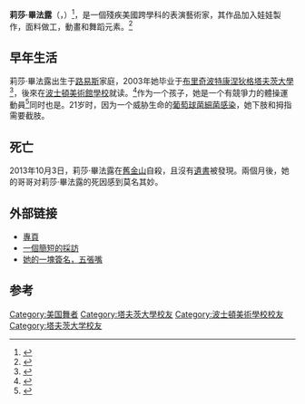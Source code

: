 {{noteTA
|T=zh-hans:丽莎·布法诺;zh-hant:莉莎·布法諾;zh-hk:莉莎·畢法露
|1=zh-hans:布法诺;zh-hant:布法諾;zh-hk:畢法露
}}
{{Infobox person
| 姓名 = 莉莎·畢法露
| 圖像 = File:LisaBufanoOrangeQueenAnneTableLegProstheses.jpg
| 圖像說明 = 莉莎·畢法露在2013年的[[世界博覽會|世界博覽會]]上。
| 出生日期 ={{Birth date|1972|10|20}}
| 逝世日期 = {{Death date and age|2013|10|3|1972|10|20}}
| 遺體發現地 = [[舊金山|舊金山]]
| 死因 = [[自殺|自殺]]
| 職業 = 殘疾藝術家
| 知名原因 = 其作品加入娃娃製作，面料做工，動畫和舞蹈元素。
}}
'''莉莎·畢法露'''（{{lang-en|Lisa Bufano}}，{{bd|1972年|10月20日|2013年|10月3日|catIdx=Bufano}}）<ref name="vmpandco1">{{Cite web|url=http://www.vmpandco.com/obituaries/Lisa-Bufano/#!/Obituary|title=Ms. Lisa Bufano Obituary: Visitation & Funeral Information|accessdate=2013-11-12|author=Family of Lisa Bufano|publisher=Vmpandco.com|deadurl=yes|archiveurl=https://web.archive.org/web/20131029201826/http://www.vmpandco.com/obituaries/Lisa-Bufano/#!/Obituary|archivedate=2013-10-29}}</ref>，是一個殘疾美國跨學科的表演藝術家，其作品加入娃娃製作，面料做工，動畫和舞蹈元素。<ref>{{Cite web|url=http://www.npr.org/templates/story/story.php?storyId=7728628|title=Artist Takes Inspiration from Amputation|accessdate=2015-03-29|date=|work=Npr.org|archive-date=2015-04-02|archive-url=https://web.archive.org/web/20150402130742/http://www.npr.org/templates/story/story.php?storyId=7728628|dead-url=no}}</ref>

== 早年生活 ==
莉莎·畢法露出生于[[路易斯|路易斯]]家庭，2003年她毕业于[[布里奇波特|布里奇波特康涅狄格]][[塔夫茨大學|塔夫茨大學]]<ref name="vmpandco1">{{Cite web|url=http://www.vmpandco.com/obituaries/Lisa-Bufano/#!/Obituary|title=Ms. Lisa Bufano Obituary: Visitation & Funeral Information|accessdate=2013-11-12|author=Family of Lisa Bufano|publisher=Vmpandco.com|deadurl=yes|archiveurl=https://web.archive.org/web/20131029201826/http://www.vmpandco.com/obituaries/Lisa-Bufano/#!/Obituary|archivedate=2013-10-29}}</ref>，後來在[[波士頓美術館學校|波士頓美術館學校]]就读。<ref>{{Cite web |url=http://www.smfa.edu/lisa-bufano |title=Lisa Bufano |accessdate=2016-07-19 |archive-date=2013-02-24 |archive-url=https://web.archive.org/web/20130224094934/http://www.smfa.edu/lisa-bufano |dead-url=no }}</ref>作为一个孩子，她是一个有競爭力的體操運動員<ref>{{Cite web|url=http://www.body-pixel.com/2008/05/24/lisa-bufano-%E2%80%93-the-spiderwoman|title=Lisa Bufano – the Spiderwoman|accessdate=2013-11-12|publisher=Body Pixel|archive-date=2013-11-02|archive-url=https://web.archive.org/web/20131102162928/http://www.body-pixel.com/2008/05/24/lisa-bufano-%e2%80%93-the-spiderwoman/|dead-url=no}}</ref>同时也是{{link-en|Go-go 舞者|Go-go_dancer}}。21岁时，因为一个威胁生命的[[葡萄球菌属|葡萄球菌]][[病原细菌|細菌感染]]，她下肢和拇指需要截肢。

==死亡==
2013年10月3日，莉莎·畢法露在[[舊金山|舊金山]]自殺，且沒有[[遺書|遺書]]被發現。兩個月後，她的哥哥对莉莎·畢法露的死因感到莫名其妙。
{{cquote|我被莉莎·畢法露生活的猜測圍繞。facebook上，朋友，家人和她的粉丝全部都想知道。他们希望有一个合理的原因。这样他们感觉会好些。他們希望莉莎·畢法露回來。

但是這一切有很大的困難。莉莎·畢法露並不像其他人突出自己的想法。我們永遠不會明白為什麼她会自杀。它永遠不會是有合理的原因的。

我相信她的生命，而她的人生是許多人的生命。我不相信這是短的生命。她的任務已经完成了，她一定已經明白和面臨她離開了這個世界。她獨自一人與她的狗在半夜的家里。<ref name="autogenerated1"/>}}

{{quote|<blockquote>''I’m surrounded by speculation about why Lisa took her own life. Facebook, friends, family members, and her fans would all like to know. They want it to make sense to them. They want to feel okay. Ultimately they want her back.''

''But I am having great difficulty with all of this. Lisa didn’t like other people projecting their idea of who she was on her. We’ll never understand why. It will never make sense.''

''I believe she lived her entire life and that her life was many lives. I don’t believe it was cut-off short. Her mission was completed and she must have understood that fact when she departed from this world. She was alone with her dog in her home in the middle of the night.''<ref name="autogenerated1"/></blockquote>
}}

==外部链接==
*[http://www.lisabufano.com/ 專頁] {{Wayback|url=http://www.lisabufano.com/ |date=20160803034408 }}
*[http://vimeo.com/44203006 一個簡短的採訪] {{Wayback|url=http://vimeo.com/44203006 |date=20160411141529 }}
*[https://www.youtube.com/watch?v=AC1RHxgCAGI 她的一塊簽名，五張嘴] {{Wayback|url=https://www.youtube.com/watch?v=AC1RHxgCAGI |date=20160310072720 }}

==参考==
{{Reflist|30em}}

{{Portal bar|身心障礙|LGBT}}

{{Authority control}}
{{DEFAULTSORT:Bufano, Lisa}}
[[Category:美国舞者|Category:美国舞者]]
[[Category:塔夫茨大學校友|Category:塔夫茨大學校友]]
[[Category:波士頓美術學校校友|Category:波士頓美術學校校友]]
[[Category:塔夫茨大学校友|Category:塔夫茨大学校友]]